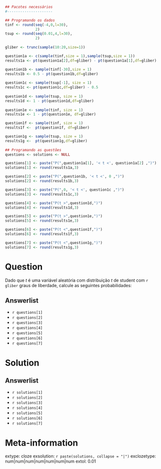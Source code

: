```r
## Pacotes necessários
#---------------------

## Programando os dados
tinf <- round(seq(-4,0,l=30),
              2)
tsup <- round(seq(0.01,4,l=30),
              2)
              
gliber <- trunc(sample(10:20,size=1))              

question1a <- c(sample(tinf,size = 1),sample(tsup,size = 1))
results1a <- pt(question1a[2],df=gliber) - pt(question1a[1],df=gliber)

question1b <- sample(tinf[-30],size = 1)
results1b <- 0.5 - pt(question1b,df=gliber)
 
question1c <- sample(tsup[-1], size = 1)
results1c <- pt(question1c,df=gliber) - 0.5
 
question1d <- sample(tsup, size = 1)
results1d <- 1 - pt(question1d,df=gliber)
 
question1e <- sample(tinf, size = 1)
results1e <- 1 - pt(question1e, df=gliber)

question1f <- sample(tinf, size = 1)
results1f <-  pt(question1f, df=gliber)

question1g <- sample(tsup, size = 1)
results1g <-  pt(question1g,df=gliber)
 
## Programando as questões
questions <- solutions <- NULL

questions[1] <- paste("P(",question1a[1], '< t <', question1a[2] ,")")
solutions[1] <- round(results1a,3)

questions[2] <- paste("P(",question1b, '< t <', 0 ,")")
solutions[2] <- round(results1b,3)

questions[3] <- paste("P(",0, '< t <', question1c ,")")
solutions[3] <- round(results1c,3)

questions[4] <- paste("P(t >",question1d,")")
solutions[4] <- round(results1d,3)

questions[5] <- paste("P(t >",question1e,")")
solutions[5] <- round(results1e,3)

questions[6] <- paste("P(t <",question1f,")")
solutions[6] <- round(results1f,3)

questions[7] <- paste("P(t <",question1g,")")
solutions[7] <- round(results1g,3)
```

Question
========
 Dado que $t$ é uma variável aleatória com distribuição $t$ de student com `r gliber` graus de liberdade, calcule as seguintes probabilidades:

Answerlist
----------
* `r questions[1]`
* `r questions[2]`
* `r questions[3]`
* `r questions[4]`
* `r questions[5]`
* `r questions[6]`
* `r questions[7]`

Solution
========

Answerlist
----------
* `r solutions[1]`
* `r solutions[2]`
* `r solutions[3]`
* `r solutions[4]`
* `r solutions[5]`
* `r solutions[6]`
* `r solutions[7]`


Meta-information
================
extype: cloze
exsolution: `r paste(solutions, collapse = "|")`
exclozetype: num|num|num|num|num|num|num 
extol: 0.01
